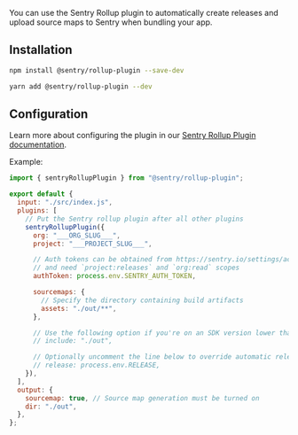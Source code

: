 You can use the Sentry Rollup plugin to automatically create releases and upload source maps to Sentry when bundling your app.

## Installation

```bash {tabTitle:npm}
npm install @sentry/rollup-plugin --save-dev
```

```bash {tabTitle:Yarn}
yarn add @sentry/rollup-plugin --dev
```

## Configuration

Learn more about configuring the plugin in our [Sentry Rollup Plugin documentation](https://github.com/getsentry/sentry-javascript-bundler-plugins/tree/main/packages/rollup-plugin).

Example:

```javascript {filename:rollup.config.js}
import { sentryRollupPlugin } from "@sentry/rollup-plugin";

export default {
  input: "./src/index.js",
  plugins: [
    // Put the Sentry rollup plugin after all other plugins
    sentryRollupPlugin({
      org: "___ORG_SLUG___",
      project: "___PROJECT_SLUG___",

      // Auth tokens can be obtained from https://sentry.io/settings/account/api/auth-tokens/
      // and need `project:releases` and `org:read` scopes
      authToken: process.env.SENTRY_AUTH_TOKEN,

      sourcemaps: {
        // Specify the directory containing build artifacts
        assets: "./out/**",
      },

      // Use the following option if you're on an SDK version lower than 7.47.0:
      // include: "./out",

      // Optionally uncomment the line below to override automatic release name detection
      // release: process.env.RELEASE,
    }),
  ],
  output: {
    sourcemap: true, // Source map generation must be turned on
    dir: "./out",
  },
};
```
